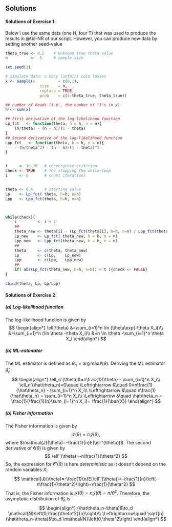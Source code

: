 ## Solutions {-}

#### Solutions of Exercise 1. {-} 


Below I use the same data (one H, four T) that was used to produce the results in @tbl-NR of our script. However, you can produce new data by setting another seed-value

```r
theta_true <- 0.2    # unknown true theta value
n          <-  5     # sample size

set.seed(1)

# simulate data: n many (unfair) coin tosses
x <- sample(x          = c(0,1), 
               size    = n, 
               replace = TRUE, 
               prob    = c(1-theta_true, theta_true)) 

## number of heads (i.e., the number of "1"s in x)
h <- sum(x)

## First derivative of the log-likelihood function
Lp_fct   <- function(theta, h = h, n = n){
    (h/theta) - (n - h)/(1 - theta)    
}
## Second derivative of the log-likelihood function
Lpp_fct   <- function(theta, h = h, n = n){
    - (h/theta^2) - (n - h)/(1 - theta)^2    
}


t     <- 1e-10   # convergence criterion
check <- TRUE    # for stopping the while-loop
i     <- 0       # count iterations


theta <- 0.4     # starting value 
Lp    <- Lp_fct( theta, h=h, n=n)
Lpp   <- Lpp_fct(theta, h=h, n=n)



while(check){
    i         <- i + 1
    ##
    theta_new <- theta[i] - (Lp_fct(theta[i], h=h, n=n) / Lpp_fct(theta[i], h=h, n=n))    
    Lp_new    <- Lp_fct( theta_new, h = h, n = n)
    Lpp_new   <- Lpp_fct(theta_new, h = h, n = n)
    ##
    theta     <- c(theta, theta_new) 
    Lp        <- c(Lp,    Lp_new) 
    Lpp       <- c(Lpp,   Lpp_new) 
    ##
    if( abs(Lp_fct(theta_new, h=h, n=n)) < t ){check <- FALSE}
}

cbind(theta, Lp, Lp/Lpp)
```




#### Solutions of Exercise 2. {-} 

##### (a) Log-likelihood function {-}

The log-likelihood function is given by
$$
\begin{align*}
\ell(\theta)
&=\sum_{i=1}^n \ln (\theta\exp(-\theta X_i))\\
&=\sum_{i=1}^n (\ln \theta -\theta X_i)\\
&=n \ln \theta -\sum_{i=1}^n \theta X_i
\end{align*}
$$

##### (b) ML-estimator  {-}

The ML estimator is defined as $\hat{\theta}_{n}=\arg\max\ell(\theta)$. Deriving the ML estimator $\hat\theta_n$:
$$
\begin{align*}
\ell_n'(\theta)&=n\frac{1}{\theta} - \sum_{i=1}^n X_i\\
\ell_n'(\hat\theta_n)=0\quad \Leftrightarrow &\quad 0=n\frac{1}{\hat\theta_n} - \sum_{i=1}^n X_i\\
\Leftrightarrow &\quad n\frac{1}{\hat\theta_n} = \sum_{i=1}^n X_i\\
\Leftrightarrow &\quad \hat\theta_n = \frac{1}{\frac{1}{n}\sum_{i=1}^n X_i}= \frac{1}{\bar{X}}
\end{align*}
$$

##### (b) Fisher information {-}

The Fisher information is given by 
$$
\mathcal{I}(\theta)=n\mathcal{J}(\theta),
$$ 
where $\mathcal{J}(\theta)=-\frac{1}{n}E(\ell''(\theta))$. The second derivative of $\ell(\theta)$ is given by
$$
\ell''(\theta)=-n\frac{1}{\theta^2}
$$
So, the expression for $\ell''(\theta)$ is here *deterministic* as it doesn't depend on the random variables $X_i$. 
$$
\mathcal{J}(\theta)=-\frac{1}{n}E(\ell''(\theta))=-\frac{1}{n}\left(-n\frac{1}{\theta^2}\right)=\frac{1}{\theta^2}
$$
That is, the Fisher information is $\mathcal{I}(\theta)=n\mathcal{J}(\theta)=n/\theta^2$. 
Therefore, the asymptotic distribution of $\hat\theta_n$ is 
$$
\begin{align*}
(\hat\theta_n-\theta)&\to_d \mathcal{N}\left(0,\frac{\theta^2}{n}\right)\\
\Leftrightarrow\quad \sqrt{n}(\hat\theta_n-\theta)&\to_d \mathcal{N}\left(0,\theta^2\right)
\end{align*}
$$